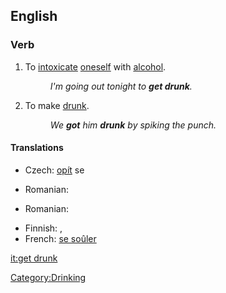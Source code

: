 ==English==

===Verb===
{{en-verb|gets drunk|getting drunk|got drunk|gotten drunk}}

# {{intransitive}} To [[intoxicate]] [[oneself]] with [[alcohol]].
#:''I'm going out tonight to '''get drunk'''.''
# {{transitive}} To make [[drunk]].
#:''We '''got''' him '''drunk''' by spiking the punch.''

====Translations====
{{trans-top|to intoxicate oneself with alcohol}}
* Czech: [[opít]] se
{{trans-mid}}
* Romanian: {{t|ro|îmbăta|alt=a se îmbăta}}
{{trans-bottom}}

{{trans-top|transitive; to make drunk}}
* Romanian: {{t|ro|îmbăta|alt=a îmbăta}}
{{trans-bot}}

{{checktrans-top}}
*Finnish: {{t|fi|tulla}} {{t|fi|juovuksiin}}, {{t|fi|ryypätä}} 
*French: [[soûler|se soûler]]
{{trans-bot}}

[[Category:Drinking]]

{{rfd}}

[[it:get drunk]]